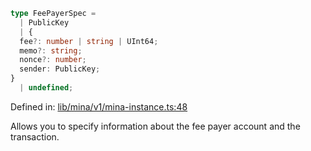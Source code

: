 ```ts
type FeePayerSpec = 
  | PublicKey
  | {
  fee?: number | string | UInt64;
  memo?: string;
  nonce?: number;
  sender: PublicKey;
}
  | undefined;
```

Defined in: [lib/mina/v1/mina-instance.ts:48](https://github.com/o1-labs/o1js/blob/fca908c243ee8e908efacaf73a882d48759e675a/src/lib/mina/v1/mina-instance.ts#L48)

Allows you to specify information about the fee payer account and the transaction.
